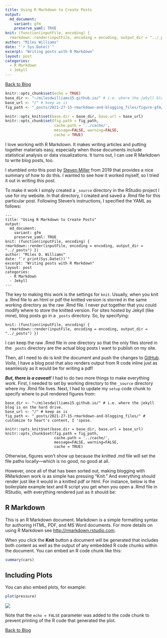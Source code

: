 ```yaml
---
title: Using R Markdown to Create Posts
output:
  md_document:
    variant: gfm
    preserve_yaml: TRUE
knit: (function(inputFile, encoding) {
  rmarkdown::render(inputFile, encoding = encoding, output_dir = "../_posts") })
author: "Miles Williams"
date: "`r Sys.Date()`"
excerpt: "Writing posts with R Markdown"
layout: post
categories:
  - R Markdown
  - Jekyll
---
```


[Back to Blog](https://milesdwilliams15.github.io/blog/)


```r
knitr::opts_chunk$set(echo = TRUE)
base_dir <- "~/milesdwilliams15.github.io/" # i.e. where the jekyll blog is on the hard drive.
base_url <- "/" # keep as is
fig_path <- "_posts/2021-27-15-rmarkdown-and-blogging_files/figure-gfm/" # customize to heart's content, I 'spose.

knitr::opts_knit$set(base.dir = base_dir, base.url = base_url)
knitr::opts_chunk$set(fig.path = fig_path,
                      cache.path = '../cache/',
                      message=FALSE, warning=FALSE,
                      cache = TRUE) 
```


I love working with R Markdown. It makes writing articles and putting together materials easy, especially when those documents include statistical analysis or data visualizations. It turns out, I can use R Markdown to write blog posts, too.

I stumbled onto this post by [Steven Miller](http://svmiller.com/blog/2019/08/two-helpful-rmarkdown-jekyll-tips/) from 2019 that provides a nice summary of how to do this. I wanted to see how it worked myself, so I tried it out in writing this post.

To make it work I simply created a `_source` directory in the RStudio project I use for my website. In that directory, I created and saved a .Rmd file for this particular post. Following Steven's instructions, I specified the YAML as follows:


    ---
    title: "Using R Markdown to Create Posts"
    output:
      md_document:
        variant: gfm
        preserve_yaml: TRUE
    knit: (function(inputFile, encoding) {
    rmarkdown::render(inputFile, encoding = encoding, output_dir = "../_posts") })
    author: "Miles D. Williams"
    date: "`r print(Sys.Date())`"
    excerpt: "Writing posts with R Markdown"
    layout: post
    categories:
      - R Markdown
      - Jekyll
    ---


The key to making this work is the settings for `knit`. Usually, when you knit a .Rmd file to an html or pdf the knitted version is storred in the same working directory as the raw .Rmd file. I never put together that you could modify where to store the knitted version. For sites hosted by Jekyll (like mine), blog posts go in a `_posts` directory. So, by specifying:


    knit: (function(inputFile, encoding) {
      rmarkdown::render(inputFile, encoding = encoding, output_dir = "../_posts") })


I can keep the raw .Rmd file in one directory so that the only files stored in the `_posts` directory are the actual blog posts I want to publish on my site.

Then, all I need to do is knit the document and push the changes to [GitHub](https://github.com/milesdwilliams15/milesdwilliams15.github.io). *Voila*, I have a blog post that also renders output from R code inline just as seamlessly as it would be for writing a pdf! 

***But, there is a caveat!*** I had to do two more things to make everything work. First, I needed to set by working directory to the `_source` directory where my .Rmd file lives. Next, I had to update my `setup` code chunk to specify where to pull rendered figures from:

    base_dir <- "~/milesdwilliams15.github.io/" # i.e. where the jekyll blog is on the hard drive.
    base_url <- "/" # keep as is
    fig_path <- "_posts/2021-27-15-rmarkdown-and-blogging_files/" # customize to heart's content, I 'spose.
    
    knitr::opts_knit$set(base.dir = base_dir, base.url = base_url)
    knitr::opts_chunk$set(fig.path = fig_path,
                          cache.path = '../cache/',
                          message=FALSE, warning=FALSE,
                          cache = TRUE) 

Otherwise, figures won't show up because the knitted .md file will set the file paths locally---which is no good, no good at all. 

However, once all of that has been sorted out, making blogging with RMarkdown work is as simple has pressing "Knit." And everything should render just like it would in a knitted pdf or html. For instance, below is the boilerplate example text and R script you get when you open a .Rmd file in RStudio, with everything rendered just as it should be:


## R Markdown

This is an R Markdown document. Markdown is a simple formatting syntax for authoring HTML, PDF, and MS Word documents. For more details on using R Markdown see <http://rmarkdown.rstudio.com>.

When you click the **Knit** button a document will be generated that includes both content as well as the output of any embedded R code chunks within the document. You can embed an R code chunk like this:

```r
summary(cars)
```

## Including Plots

You can also embed plots, for example:

```r
plot(pressure)
```

![](../_posts/2021-27-15-rmarkdown-and-blogging_files/figure-gfm/pressure-1.png)

Note that the `echo = FALSE` parameter was added to the code chunk to prevent printing of the R code that generated the plot.


[Back to Blog](https://milesdwilliams15.github.io/blog/)

